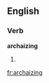 ==English==

===Verb===
'''archaizing'''

# {{present participle of|[[archaize]]}}

[[fr:archaizing]]